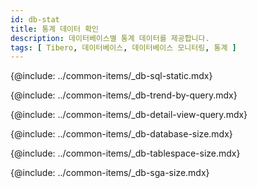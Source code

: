 ```yaml
---
id: db-stat
title: 통계 데이터 확인
description: 데이터베이스별 통계 데이터를 제공합니다.
tags: [ Tibero, 데이터베이스, 데이터베이스 모니터링, 통계 ]
---
```


{@include: ../common-items/_db-sql-static.mdx} 

{@include: ../common-items/_db-trend-by-query.mdx} 

{@include: ../common-items/_db-detail-view-query.mdx} 

<!-- mysql, mariadb 지원 -->
<!-- {@include: ../common-items/_db-table-size.mdx} -->

<!-- mysql, mariadb 지원 -->
{@include: ../common-items/_db-database-size.mdx}

<!-- oracle, tibero -->
{@include: ../common-items/_db-tablespace-size.mdx} 

<!-- oracle, tibero -->
{@include: ../common-items/_db-sga-size.mdx} 